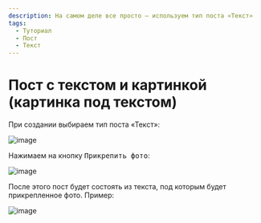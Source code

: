 ```yaml
---
description: На самом деле все просто — используем тип поста «Текст»
tags:
  - Туториал
  - Пост
  - Текст
---
```


# Пост с текстом и картинкой (картинка под текстом)

При создании выбираем тип поста «Текст»:

![image](https://user-images.githubusercontent.com/24430718/105411650-b50d2080-5c44-11eb-91ba-056c59621c2f.png)

Нажимаем на кнопку <kbd>Прикрепить фото</kbd>:

![image](https://user-images.githubusercontent.com/24430718/105411774-e0900b00-5c44-11eb-8eb2-eeaf7600cbc2.png)

После этого пост будет состоять из текста, под которым будет прикрепленное фото. Пример:

![image](https://user-images.githubusercontent.com/24430718/105411912-1208d680-5c45-11eb-815f-af06a07abf13.png)
